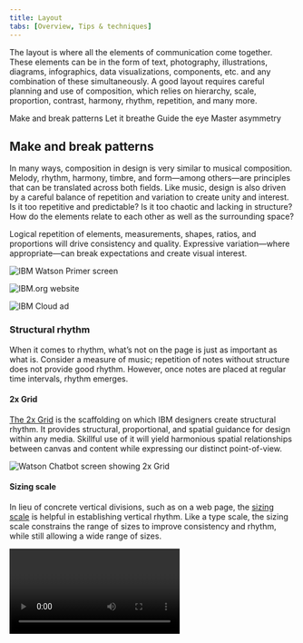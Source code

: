 ```yaml
---
title: Layout
tabs: [Overview, Tips & techniques]
---
```


<PageDescription>

The layout is where all the elements of communication come together. These elements can be in the form of text, photography, illustrations, diagrams, infographics, data visualizations, components, etc. and any combination of these simultaneously. A good layout requires careful planning and use of composition, which relies on hierarchy, scale, proportion, contrast, harmony, rhythm, repetition, and many more.

</PageDescription>

<AnchorLinks>
  <AnchorLink>Make and break patterns</AnchorLink>
  <AnchorLink>Let it breathe</AnchorLink>
  <AnchorLink>Guide the eye</AnchorLink>
  <AnchorLink>Master asymmetry</AnchorLink>
</AnchorLinks>

## Make and break patterns

In many ways, composition in design is very similar to musical composition. Melody, rhythm, harmony, timbre, and form—among others—are principles that can be translated across both fields. Like music, design is also driven by a careful balance of repetition and variation to create unity and interest.
 
Is it too repetitive and predictable? Is it too chaotic and lacking in structure? How do the elements relate to each other as well as the surrounding space?

Logical repetition of elements, measurements, shapes, ratios, and proportions will drive consistency and quality. Expressive variation—where appropriate—can break expectations and create visual interest. 

![IBM Watson Primer screen](/images/IBM_Watson_Primer_Digital.png)

<Row>
<Column colMd={5} colLg={8}>

![IBM.org website](/images/IBMorgRepetition.png)

</Column>
<Column colMd={3} colLg={4}>

![IBM Cloud ad](/images/PlexThaiWall_RGB-03.svg)

</Column>
</Row>

### Structural rhythm

When it comes to rhythm, what’s not on the page is just as important as what is. Consider a measure of music; repetition of notes without structure does not provide good rhythm. However, once notes are placed at regular time intervals, rhythm emerges.

#### 2x Grid

[The 2x Grid](/elements/2x-grid) is the scaffolding on which IBM designers create structural rhythm. It provides structural, proportional, and spatial guidance for design within any media. Skillful use of it will yield harmonious spatial relationships between canvas and content while expressing our distinct point-of-view.

![Watson Chatbot screen showing 2x Grid](/images/grid-ex-watson-chatbot.png)

#### Sizing scale

In lieu of concrete vertical divisions, such as on a web page, the [sizing scale](https://www.carbondesignsystem.com/guidelines/layout#sizing-scale) is helpful in establishing vertical rhythm. Like a type scale, the sizing scale constrains the range of sizes to improve consistency and rhythm, while still allowing a wide range of sizes.

<Video vimeoId="292028388" />

### Editorial rhythm

Editorial rhythm is driven by careful repetition and alternation of larger units of design. This is most often done in multi-page editorial design or scrolling web pages, where the viewer experiences one part of the whole at a time. 

The concept is well-established in music as form. Musical form describes the structure of a piece of music as a combination of units. Letters are given to the first occurrence of each unit, and the same letter is given to repeated units. In the AABA form for example, A units have similar melodic content as repeated A units, while the B unit offers an alternation to the A units to provide interest.

In design, larger visual units are driven by the content. Similar types of content can be given similar structure, such as the the same spatial dimensions, type sizes and hierarchy, and alignments. Consider how units can be repeated, and conversely, how structurally different units can break up the monotony of repeated ones. Repetition of units across multiple designs will drive continuity between them.

![IBM Watson website layout modules](/images/watsonpages.png)

## Let it breathe

A classic offense that plagues many designers and non-designers alike is the overabundance of elements in a design. While utilizing all available space may reduce canvas size or scroll distance, it does more harm than good when it comes to a viewer's understanding of information. Overcrowding will render your design impenetrable. 

White space creates a visual pause between elements where the eye can rest. It sets things apart or brings them together to distinguish an element’s importance or priority. White space makes a layout feel clean and approachable while maintaining content-rich design.

<Row>
<Column colMd={4} colLg={4}>

<DoDontExample type="do" caption="Create breathing room to allow the viewer to consider one thing at a time.">

![Layout with appropriate negative space](/images/BreatheDo.svg)

</DoDontExample>
</Column>
<Column colMd={4} colLg={4}>

<DoDontExample type="dont" caption="Avoid overcrowded layouts whenever possible.">

![Layout with too little negative space](/images/BreatheDont_v2.svg)

</DoDontExample>
</Column>
</Row>

![IBM.org website](/images/IBMorg2.png)

<Row>
<Column colMd={5} colLg={8}>

![Watson web page](/images/Watsoncom.png)

</Column>
<Column colMd={3} colLg={4}>

![IBM whitepaper template](/images/Whitepaper.png)

</Column>
</Row>

## Guide the eye

Design is successful when the viewer is guided through a composition via hierarchy. Proper hierarchy creates visual entry points to a design and guides the eye from one element to another in order of significance. Without it, one is forced to discern importance among equally-weighted elements, which leads to a flat design and poor experience. 

### Hierarchy of information

Typographic hierarchy is the navigational system that renders complex information accessible. Think of a book outline; the size, style, and position of type not only informs what order it should be read, but also describes the parent-child relationships of the content. Effective use of the [type scale](https://www.ibm.com/design/language/elements/type-specs-ui), along with an understanding of [Gestalt principles](https://www.interaction-design.org/literature/topics/gestalt-principles), will ensure your design can be easily navigated and understood.

<Row>
<Column colMd={4} colLg={4}>

<DoDontExample type="do" caption="Use contrast in typography to define hierarchy of information.">

![Layout with visible hierarchy](/images/HierarchyDo.svg)

</DoDontExample>
</Column>
<Column colMd={4} colLg={4}>

<DoDontExample type="dont" caption="Don’t force the viewer to determine the heirarchy on their own.">

![Layout without hierarchy](/images/HierarchyDont.svg)

</DoDontExample>
</Column>
</Row>

![IBM.com contact information](/images/IBMcom3.png)

![IBM Security Threat Intelligence homepage](/images/ThreatLandscape-Default.png)

### Compositional flow

Facilitating eye movement through the composition creates a more interesting design. A focal point instantly attracts the eye to one area of the canvas. Secondary and tertiary elements then draw the eye across the canvas, creating more engagement between the viewer and the design. This is done best through [asymmetric layouts](/elements/layout/tips-and-techniques/#master-asymmetry), where thoughtful relationships between elements make for a more visually stimulating design. It's important to plan the movement of the eye in order to guide the viewer to the intended outcome.

<Row>
<Column colMd={4} colLg={4}>

<DoDontExample type="do" caption="Plan the movement of the eye to guide the viewer through the design. Good flow will make the design more interesting.">

![Layout with good compositional flow](/images/FlowDo.svg)

</DoDontExample>
</Column>
<Column colMd={4} colLg={4}>

<DoDontExample type="dont" caption="Avoid uninspired layouts.">

![Layout with poor compositional flow](/images/FlowDont_v2.svg)

</DoDontExample>
</Column>
</Row>

![IBM whitepaper template](/images/Whitepaper5.png)

## Master asymmetry

While perfect symmetry can be beautiful and create a sense of stability, it is usually not the best way to create a dynamic composition. Balanced asymmetry is often more successful in creating movement, life, and interest through more creative activation of space. It also requires more careful orchestration of elements to achieve.

<Row>
<Column colMd={4} colLg={4}>

<DoDontExample type="do" caption="Challenge yourself to create a more unique balance of positive and negative space.">

![Asymmetric layout](/images/AsymmetryDo_v3.svg)

</DoDontExample>
</Column>
<Column colMd={4} colLg={4}>

<DoDontExample type="dont" caption="Avoid perfect symmetry, it is less engaging.">

![Symmetric layout](/images/AsymmetryDont.svg)

</DoDontExample>
</Column>
</Row>

![Watson Health web page](/images/WatsonHealth2.png)

<Row>
<Column colMd={3} colLg={4}>

![IBM.org poster](/images/ForGood.png)

</Column>
<Column colMd={5} colLg={8}>

![Blueprint event poster](/images/BlueprintSquare-18.svg)

</Column>
</Row>
<Row>
<Column colMd={3} colLg={4}>

![IBM Q whitepaper cover](/images/Q-cover.svg)

</Column>
<Column colMd={3} colLg={4}>

![IBM Developer London poster](/images/DeveloperLondon.svg)

</Column>
</Row>
